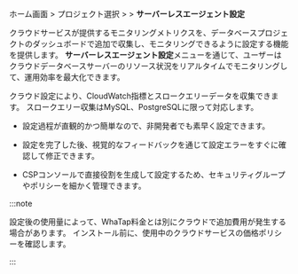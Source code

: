 ホーム画面 &gt; プロジェクト選択 &gt; <Cmdname sid="side_management" className="uitext" /> &gt; **サーバーレスエージェント設定**

クラウドサービスが提供するモニタリングメトリクスを、データベースプロジェクトのダッシュボードで追加で収集し、モニタリングできるように設定する機能を提供します。 **サーバーレスエージェント設定**メニューを通じて、ユーザーはクラウドデータベースサーバーのリソース状況をリアルタイムでモニタリングして、運用効率を最大化できます。

クラウド設定により、CloudWatch指標とスロークエリーデータを収集できます。 スロークエリー収集はMySQL、PostgreSQLに限って対応します。

- 設定過程が直観的かつ簡単なので、非開発者でも素早く設定できます。 

- 設定を完了した後、視覚的なフィードバックを通じて設定エラーをすぐに確認して修正できます。

- CSPコンソールで直接役割を生成して設定するため、セキュリティグループやポリシーを細かく管理できます。

:::note

設定後の使用量によって、WhaTap料金とは別にクラウドで追加費用が発生する場合があります。 インストール前に、使用中のクラウドサービスの価格ポリシーを確認します。

:::
